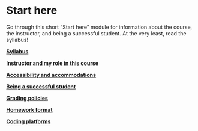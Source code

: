 # Start here

Go through this short "Start here" module for information about the course, the instructor, and being a successful student. At the very least, read the syllabus!

[**Syllabus**](course_syllabus.qmd)

[**Instructor and my role in this course**](instructor.qmd)

[**Accessibility and accommodations**](accessibility_accommodations.qmd)

[**Being a successful student**](being_successful_student.qmd)

[**Grading policies**](grading_policies.qmd)

[**Homework format**](homework_format.qmd)

[**Coding platforms**](github_codespace.qmd)
